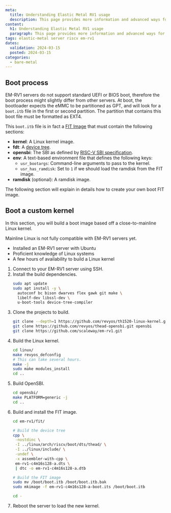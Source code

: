```yaml
---
meta:
  title: Understanding Elastic Metal RV1 usage
  description: This page provides more information and advanced ways for using EM-RV1 servers.
content:
  h1: Understanding Elastic Metal RV1 usage
  paragraph: This page provides more information and advanced ways for using EM-RV1 servers.
tags: elastic-metal server riscv em-rv1
dates:
  validation: 2024-03-15
  posted: 2024-03-15
categories:
  - bare-metal
---
```


## Boot process

EM-RV1 servers do not support standard UEFI or BIOS boot, therefore the boot
process might slightly differ from other servers. At boot, the bootloader
expects the eMMC to be partitioned as GPT, and will look for a `boot.itb` file
in the first or second partition. The partition that contains this boot file
must be formatted as EXT4.

This `boot.itb` file is in fact a [FIT
Image](https://docs.u-boot.org/en/latest/usage/fit/source_file_format.html)
that must contain the following sections:

  - **kernel**: A Linux kernel image.
  - **fdt**: A [device tree](https://en.wikipedia.org/wiki/Devicetree).
  - **opensbi**: The SBI as defined by [RISC-V SBI
      specification](https://github.com/riscv-non-isa/riscv-sbi-doc/).
  - **env**: A text-based environment file that defines the following keys:
      - `usr_bootargs`: Command-line arguments to pass to the kernel.
      - `usr_has_ramdisk`: Set to `1` if we should load the ramdisk from the FIT
        image.
  - **ramdisk** (optional): A ramdisk image.

The following section will explain in details how to create your own boot FIT image.

## Boot a custom kernel

In this section, you will build a boot image based off a close-to-mainline
Linux kernel.

<Message type="note">
  Mainline Linux is not fully compatible with EM-RV1 servers yet.
</Message>

<Macro id="requirements" />

- Installed an EM-RV1 server with Ubuntu
- Proficient knowledge of Linux systems
- A few hours of availability to build a Linux kernel

1. Connect to your EM-RV1 server using SSH.
2. Install the build dependencies.
    ```bash
    sudo apt update
    sudo apt install -y \
      autoconf bc bison dwarves flex gawk git make \
      libelf-dev libssl-dev \
      u-boot-tools device-tree-compiler
    ```
3. Clone the projects to build.
    ```bash
    git clone --depth=1 https://github.com/revyos/th1520-linux-kernel.git linux
    git clone https://github.com/revyos/thead-opensbi.git opensbi
    git clone https://github.com/scaleway/em-rv1.git
    ```
4. Build the Linux kernel.
    ```bash
    cd linux/
    make revyos_defconfig
    # This can take several hours.
    make -j
    sudo make modules_install
    cd ..
    ```
5. Build OpenSBI.
   ```bash
   cd opensbi/
   make PLATFORM=generic -j
   cd ..
   ```
6. Build and install the FIT image.
   ```bash
   cd em-rv1/fit/

   # Build the device tree
   cpp \
    -nostdinc \
    -I ../linux/arch/riscv/boot/dts/thead/ \
    -I ../linux/include/ \
    -undef \
    -x assembler-with-cpp \
    em-rv1-c4m16s128-a.dts \
    | dtc -o em-rv1-c4m16s128-a.dtb

   # Build the FIT image
   sudo mv /boot/boot.itb /boot/boot.itb.bak
   sudo mkimage -f em-rv1-c4m16s128-a-boot.its /boot/boot.itb

   cd -
   ```
7. Reboot the server to load the new kernel.
